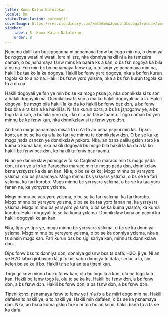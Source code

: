 ```yaml
---
title: Kuma Kalan Nafolokan
locale: bm
statusTranslation: automatic
coverImage: https://res.cloudinary.com/xmfm6mhw3gwctndtcubgx2rptnae/image/upload/v1741354419/small_cover_la_gran_rebelion_28716e29d2.webp
sidebar:
    label: 8. Kuma Kalan Nafolokan
    order: 8
---
```

Ɲɛnɛma dalilikan bɛ jɛɲɔgɔnna ni ɲɛnamaya fɛnw bɛ cogo min na, o dɔnniya bɛ nɔgɔya waati ni waati, lɛrɛ ni lɛrɛ, nka dɔnniya hakili ni a ka tɛmɛsira caman, o bɛ ɲɛnamaya fɛnw minɛ ka baara kɛ a kan, o bɛ fɛn nɔgɔya ka bila a nɔ na. Fɛn min bɛ bɔ ɲɛnamaya fɛnw na, o tɛ sɔgɔ ye ɲɛnamaya min na, hakili bɛ taa ko la ka dogoya. Hakili bɛ fɛnw yɛrɛ dogoya, nka a bɛ fɛn kurun tɔgɔla ka to a nɔ na. Hakili bɛ fɛnw yɛrɛ yɛlɛma, nka a bɛ fɛn kurun tɔgɔla ka to a nɔ na.

Hakili dogoyali ye fɛn ye min bɛ se ka mɔgɔ ɲɛda jɔ, nka dɔnnikɛla si tɛ sɔn a hakili dogoyali ma. Dɔnnikɛlaw tɛ sɔn a ma ko hakili dogoyali bɛ a la. Hakili dogoyali bɛ mɔgɔ bila hakili la ka da ko hakili bɛ fɛnw bɛɛ dɔn, a bɛ fɛnw bɛɛ bila sira kan a ka hakili la. Ni fɛn kurun bɔra, a bɛ kɛ jɛɲɔgɔnw ye, a bɛ tɔgɔ la a kan, a bɛ bila yɔrɔ dɔ, i ko ni a bɛ fɛnw faamu. Tɔgɔ caman bɛ yen minnu bɛ kɛ fɛnw kan, nka dɔnnikɛlaw si tɛ fɛnw yɛrɛ dɔn.

An bɛna mɔgɔ ɲɛnamaya misali ta i n'a fɔ an bɛna ɲɛɲini min kɛ. Tiɲɛni kɔnɔ, an bɛ se ka da a la ko fari ye minnu tɛ dɔnnikɛlaw dɔn. O bɛ se ka kɛ mɔgɔ ɲɛda cɛncɛn ye dɔnnikɛlaw ɲɛkɔrɔ. Nka, an bɛna dalilu gɛlɛn sɔrɔ ka kuma o kuma kan, nka hakili dogoyali bɛ mɔgɔ bila hakili la ka da a la ko hakili bɛ fɛnw bɛɛ dɔn, ko hakili tɛ fɛnw bɛɛ faamu.

Ni an ye dɔnnikɛlaw ɲɛmɔgɔw fɔ ko Cagliostro maracɛ min tɛ mɔgɔ ɲɛda dɔn, ni an ye a fɔ ko Paracelso maracɛ min tɛ mɔgɔ ɲɛda dɔn, dɔnnikɛlaw bɛna yɛrɛyɛrɛ ka da an kan. Nka, o bɛ se ka kɛ: Mɔgɔ minnu bɛ yɛrɛyɛrɛ yɛlɛma, olu bɛ ɲɛnamaya. Mɔgɔ minnu bɛ yɛrɛyɛrɛ yɛlɛma, o bɛ se ka fari yɛlɛma, ka fari kɔrɔbɔ. Mɔgɔ minnu bɛ yɛrɛyɛrɛ yɛlɛma, o bɛ se ka taa yɔrɔ fanan na, ka yɛrɛyɛrɛ yɛlɛma.

Mɔgɔ minnu bɛ yɛrɛyɛrɛ yɛlɛma, o bɛ se ka fari yɛlɛma, ka fari kɔrɔbɔ. Mɔgɔ minnu bɛ yɛrɛyɛrɛ yɛlɛma, o bɛ se ka taa yɔrɔ fanan na, ka yɛrɛyɛrɛ yɛlɛma. Mɔgɔ minnu bɛ yɛrɛyɛrɛ yɛlɛma, o bɛ se ka kuma yɛlɛma, ka kuma kɔrɔbɔ. Hakili dogoyali tɛ se ka kuma yɛlɛma. Dɔnnikɛlaw bɛna an ɲɛɲini ka hakili dogoyali kɛ an kan.

Nka, tiɲɛ ye tiɲɛ ye, mɔgɔ minnu bɛ yɛrɛyɛrɛ yɛlɛma, o bɛ se ka dɔnniya yɛlɛma. Mɔgɔ minnu bɛ yɛrɛyɛrɛ yɛlɛma, o bɛ se ka dɔnniya yɛlɛma, nka a tɛ sinsin mɔgɔ kan. Fari kurun bɛɛ bɛ sigi sariya kan, minnu tɛ dɔnnikɛlaw dɔn.

Diɲɛ fɛnw bɛɛ tɛ dɔnniya dɔn, dɔnniya gɛlɛnw bɛɛ tɛ dafa: H2O, ji ye. Ni an ye H2O labɛn jiribɔyɔrɔ la, ji tɛ bɔ, sabu dɔnniya tɛ dafa, sin bɛ a la, sin kelen bɛ se ka ji bɔ. Hakili tɛ se ka an taa tiɲɛni kan.

Tɔgɔ gɛlɛnw minnu bɛ kɛ fɛnw kan, olu bɛ tɔgɔ la a kan, olu bɛ tɔgɔ la a kan. Hakili bɛ fɛnw tɔgɔ la, olu tɛ se ka kɛ. Hakili bɛ fɛnw dɔn, a bɛ fɛnw dɔn, a bɛ fɛnw dɔn. Hakili bɛ fɛnw dɔn, a bɛ fɛnw dɔn, a bɛ fɛnw dɔn.

Tiɲɛni kɔnɔ, ɲɛnamaya fɛnw tɛ fɛnw ye i n'a fɔ a bɛ miiri cogo min na. Hakili dafalen tɛ hakili ye, a tɛ hakili ye. Hakili min dafalen, o bɛ se ka ɲɛnamaya dɔn. Nka, an bɛna kuma gɛlɛn fɔ ko ni fɛn bɛ an kɔnɔ, hakili bɛna to a tɛ se ka dafa.

